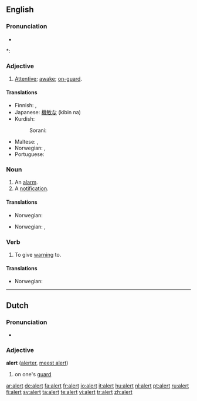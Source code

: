 ==English==

===Pronunciation===
* {{audio|en-us-alert.ogg|Audio (US)}}

*: {{rhymes|ɜː(r)t}}

===Adjective===
{{en-adj}}

# [[attentive|Attentive]]; [[awake]]; [[on-guard]].

====Translations====
{{trans-top|attentive}}
* Finnish: {{t-|fi|virkeä}}, {{t-|fi|pirteä}}
* Japanese: [[機敏な]] (kibin na)
* Kurdish:
*: Sorani: {{t|ku|وریا|tr=wirya|sc=KUchar}}
{{trans-mid}}
* Maltese: {{t-|mt|attent|m|xs=Maltese}}, {{t-|mt|attenta|f|xs=Maltese}}
* Norwegian: {{t+|no|oppmerksom}}, {{t-|no|våken}}
* Portuguese: {{t+|pt|alerta}}
{{trans-bottom}}

===Noun===
{{en-noun}}

# An [[alarm]].
# A [[notification]].

====Translations====
{{trans-top|an alarm}}
* Norwegian: {{t+|no|alarm|m}}
{{trans-mid}}
{{trans-bottom}}

{{trans-top|a notification}}
* Norwegian: {{t+|no|advarsel|m}}, {{t+|no|varsel|n}}
{{trans-mid}}
{{trans-bottom}}

===Verb===
{{en-verb}}

# To give [[warning]] to.

====Translations====
{{trans-top|to give warning to}}
* Norwegian: {{t+|no|varsle}}
{{trans-mid}}
{{trans-bottom}}

----

==Dutch==

===Pronunciation===
* {{audio|Nl-alert.ogg|audio}}

===Adjective===
'''alert''' ([[alerter]], [[meest alert]])

# on one's [[guard]]

[[ar:alert]]
[[de:alert]]
[[fa:alert]]
[[fr:alert]]
[[io:alert]]
[[it:alert]]
[[hu:alert]]
[[nl:alert]]
[[pt:alert]]
[[ru:alert]]
[[fi:alert]]
[[sv:alert]]
[[ta:alert]]
[[te:alert]]
[[vi:alert]]
[[tr:alert]]
[[zh:alert]]